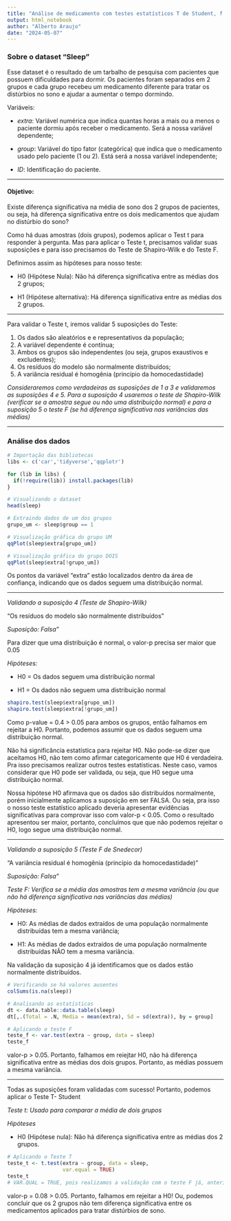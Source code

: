 ```yaml
---
title: "Análise de medicamento com testes estatísticos T de Student, f de Snedecor e Shapiro-Wilk"
output: html_notebook
author: "Alberto Araujo"
date: "2024-05-07"
---
```


### Sobre o dataset "Sleep"

Esse dataset é o resultado de um tarbalho de pesquisa com pacientes que possuem dificuldades para dormir. Os pacientes foram separados em 2 grupos e cada grupo recebeu um medicamento diferente para tratar os distúrbios no sono e ajudar a aumentar o tempo dormindo.

Variáveis:

-   *extra*: Variável numérica que indica quantas horas a mais ou a menos o paciente dormiu após receber o medicamento. Será a nossa variável dependente;

-   *group*: Variável do tipo fator (categórica) que indica que o medicamento usado pelo paciente (1 ou 2). Está será a nossa variável independente;

-   *ID*: Identificação do paciente.

------------------------------------------------------------------------

#### Objetivo:

Existe diferença significativa na média de sono dos 2 grupos de pacientes, ou seja, há diferença significativa entre os dois medicamentos que ajudam no distúrbio do sono?

Como há duas amostras (dois grupos), podemos aplicar o Test t para responder à pergunta. Mas para aplicar o Teste t, precisamos validar suas suposições e para isso precisamos do Teste de Shapiro-Wilk e do Teste F.

Definimos assim as hipóteses para nosso teste:

-   H0 (Hipótese Nula): Não há diferença significativa entre as médias dos 2 grupos;

-   H1 (Hipótese alternativa): Há diferença significativa entre as médias dos 2 grupos.

------------------------------------------------------------------------

Para validar o Teste t, iremos validar 5 suposições do Teste:

1.  Os dados são aleatórios e e representativos da população;
2.  A variável dependente é contínua;
3.  Ambos os grupos são independentes (ou seja, grupos exaustivos e excludentes);
4.  Os resíduos do modelo são normalmente distribuídos;
5.  A variância residual é homogênia (princípio da homocedastidade)

*Consideraremos como verdadeiras as suposições de 1 a 3 e validaremos as suposições 4 e 5. Para a suposição 4 usaremos o teste de Shapiro-Wilk (verificar se a amostra segue ou não uma distribuição normal) e para a suposição 5 o teste F (se há diferença significativa nas variâncias das médias)*

------------------------------------------------------------------------

### Análise dos dados

```r
# Importação das bibliotecas
libs <- c('car','tidyverse','qqplotr')

for (lib in libs) {
  if(!require(lib)) install.packages(lib)
}
```

```r
# Visualizando o dataset 
head(sleep)
```

```r
# Extraindo dados de um dos grupos
grupo_um <- sleep$group == 1
```

```r
# Visualização gráfica do grupo UM
qqPlot(sleep$extra[grupo_um])
```

```r
# Visualização gráfica do grupo DOIS
qqPlot(sleep$extra[!grupo_um])
```

Os pontos da variável "extra" estão localizados dentro da área de confiança, indicando que os dados seguem uma distribuição normal.

------------------------------------------------------------------------

*Validando a suposição 4 (Teste de Shapiro-Wilk)*

"Os resíduos do modelo são normalmente distribuídos"

*Suposição: Falsa"*

Para dizer que uma distribuição é normal, o valor-p precisa ser maior que 0.05

*Hipóteses:*

-   H0 = Os dados seguem uma distribuição normal

-   H1 = Os dados não seguem uma distribuição normal

```r
shapiro.test(sleep$extra[grupo_um])
shapiro.test(sleep$extra[!grupo_um])
```

Como p-value = 0.4 \> 0.05 para ambos os grupos, então falhamos em rejeitar a H0. Portanto, podemos assumir que os dados seguem uma distribuição normal.

Não há significância estatística para rejeitar H0. Não pode-se dizer que aceitamos H0, não tem como afirmar categoricamente que H0 é verdadeira. Pra isso precisamos realizar outros testes estatísticas. Neste caso, vamos considerar que H0 pode ser validada, ou seja, que H0 segue uma distribuição normal.

Nossa hipótese H0 afirmava que os dados são distribuídos normalmente, porém inicialmente aplicamos a suposição em ser FALSA. Ou seja, pra isso o nosso teste estatístico aplicado deveria apresentar evidências significativas para comprovar isso com valor-p \< 0.05. Como o resultado apresentou ser maior, portanto, concluímos que que não podemos rejeitar o H0, logo segue uma distribuição normal.

------------------------------------------------------------------------

*Validando a suposição 5 (Teste F de Snedecor)*

"A variância residual é homogênia (princípio da homocedastidade)"

*Suposição: Falsa"*

*Teste F: Verifica se a média das amostras tem a mesma variância (ou que não há diferença significativa nas variâncias das médias)*

*Hipóteses:*

-   H0: As médias de dados extraídos de uma população normalmente distribuídas tem a mesma variância;

-   H1: As médias de dados extraídos de uma população normalmente distribuídas NÃO tem a mesma variância.

Na validação da suposição 4 já identificamos que os dados estão normalmente distribuídos.

```r
# Verificando se há valores ausentes
colSums(is.na(sleep))
```

```r
# Analisando as estatísticas
dt <- data.table::data.table(sleep)
dt[,.(Total = .N, Media = mean(extra), Sd = sd(extra)), by = group]
```

```r
# Aplicando o teste F
teste_f <- var.test(extra ~ group, data = sleep)
teste_f
```

valor-p \> 0.05. Portanto, falhamos em reiejtar H0, não há diferença significativa entre as médias dos dois grupos. Portanto, as médias possuem a mesma variância.

------------------------------------------------------------------------

Todas as suposições foram validadas com sucesso! Portanto, podemos aplicar o Teste T- Student

*Teste t: Usado para comparar a média de dois grupos*

*Hipóteses*

-   H0 (Hipótese nula): Não há diferença significativa entre as médias dos 2 grupos.

```r
# Aplicando o Teste T
teste_t <- t.test(extra ~ group, data = sleep, 
                  var.equal = TRUE) 
teste_t
# VAR.QUAL = TRUE, pois realizamos a validação com o teste F já, anteriormente.
```

valor-p = 0.08 \> 0.05. Portanto, falhamos em rejeitar a H0! Ou, podemos concluir que os 2 grupos não tem diferença significativa entre os medicamentos aplicados para tratar distúrbios de sono.
